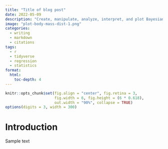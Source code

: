 ```yaml
---
title: "Title of blog post"
date: 2022-05-09
description: "Create, manipulate, analyze, interpret, and plot Bayesian hurdle regression models in R"
image: "plot-body-mass-dist-1.png"
categories:
  - writing
  - markdown
  - citations
tags:
  - r
  - tidyverse
  - regression
  - statistics
format: 
  html:
    toc-depth: 4
---
```


```r
knitr::opts_chunk$set(fig.align = "center", fig.retina = 3,
                      fig.width = 6, fig.height = (6 * 0.618),
                      out.width = "90%", collapse = TRUE)
options(digits = 3, width = 300)
```

# Introduction

Sample text
